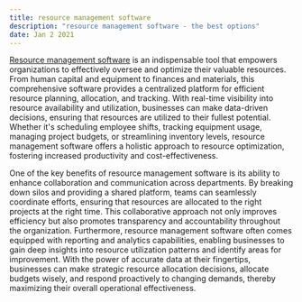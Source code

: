 ```yaml
---
title: resource management software
description: "resource management software - the best options"
date: Jan 2 2021
---
```



[Resource management software](https://www.kelloo.com/resource-management/ "Resource management software") is an indispensable tool that empowers organizations to effectively oversee and optimize their valuable resources. From human capital and equipment to finances and materials, this comprehensive software provides a centralized platform for efficient resource planning, allocation, and tracking. With real-time visibility into resource availability and utilization, businesses can make data-driven decisions, ensuring that resources are utilized to their fullest potential. Whether it's scheduling employee shifts, tracking equipment usage, managing project budgets, or streamlining inventory levels, resource management software offers a holistic approach to resource optimization, fostering increased productivity and cost-effectiveness.

One of the key benefits of resource management software is its ability to enhance collaboration and communication across departments. By breaking down silos and providing a shared platform, teams can seamlessly coordinate efforts, ensuring that resources are allocated to the right projects at the right time. This collaborative approach not only improves efficiency but also promotes transparency and accountability throughout the organization. Furthermore, resource management software often comes equipped with reporting and analytics capabilities, enabling businesses to gain deep insights into resource utilization patterns and identify areas for improvement. With the power of accurate data at their fingertips, businesses can make strategic resource allocation decisions, allocate budgets wisely, and respond proactively to changing demands, thereby maximizing their overall operational effectiveness.

